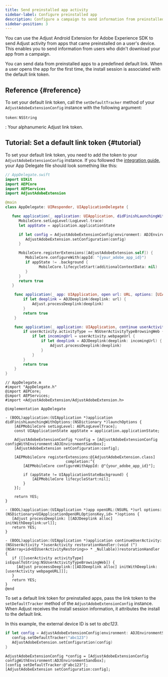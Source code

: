 ```yaml
---
title: Send preinstalled app activity
sidebar-label: Configure preinstalled app
description: Configure a campaign to send information from preinstalled apps.
sidebar-position: 3
---
```


You can use the Adjust Android Extension for Adobe Experience SDK to send Adjust activity from apps that came preinstalled on a user's device. This enables you to send information from users who didn't download your app from a campaign.

You can send data from preinstalled apps to a predefined default link. When a user opens the app for the first time, the install session is associated with the default link token.

## Reference {#reference}

To set your default link token, call the `setDefaultTracker` method of your `AdjustAdobeExtensionConfig` instance with the following argument:

<DefList>

`token`: `NSString`

: Your alphanumeric Adjust link token.

</DefList>

## Tutorial: Set a default link token {#tutorial}

To set your default link token, you need to add the token to your `AdjustAdobeExtensionConfig` instance. If you followed the [integration guide](/en/sdk/adobe-extension/ios/integration), your App Delegate file should look something like this:

<Tabs>
<Tab title="Swift" sync="swift">

```swift
// AppDelegate.swift
import UIKit
import AEPCore
import AEPServices
import AdjustAdobeExtension

@main
class AppDelegate: UIResponder, UIApplicationDelegate {

   func application(_ application: UIApplication, didFinishLaunchingWithOptions launchOptions: [UIApplication.LaunchOptionsKey: Any]?) -> Bool {
      MobileCore.setLogLevel(LogLevel.trace)
      let appState = application.applicationState

      if let config = AdjustAdobeExtensionConfig(environment: ADJEnvironmentSandbox) {
         AdjustAdobeExtension.setConfiguration(config)
      }

      MobileCore.registerExtensions([AdjustAdobeExtension.self]) {
         MobileCore.configureWith(appId: "{your_adobe_app_id}")
         if appState != .background {
               MobileCore.lifecycleStart(additionalContextData: nil)
         }
      }
      return true
   }

    func application(_ app: UIApplication, open url: URL, options: [UIApplication.OpenURLOptionsKey : Any] = [:]) -> Bool {
        if let deeplink = ADJDeeplink(deeplink: url) {
            Adjust.processDeeplink(deeplink)
        }
        return true
    }

    func application(_ application: UIApplication, continue userActivity: NSUserActivity, restorationHandler: @escaping ([UIUserActivityRestoring]?) -> Void) -> Bool {
        if userActivity.activityType == NSUserActivityTypeBrowsingWeb {
            if let incomingUrl = userActivity.webpageUrl {
                if let deeplink = ADJDeeplink(deeplink: incomingUrl) {
                    Adjust.processDeeplink(deeplink)
                }
            }
        }
        return true
    }
}
```

</Tab>
<Tab title="Objective-C" sync="objc">

```objc
// AppDelegate.m
#import "AppDelegate.h"
@import AEPCore;
@import AEPServices;
#import <AdjustAdobeExtension/AdjustAdobeExtension.h>

@implementation AppDelegate

- (BOOL)application:(UIApplication *)application didFinishLaunchingWithOptions:(NSDictionary *)launchOptions {
    [AEPMobileCore setLogLevel: AEPLogLevelTrace];
    const UIApplicationState appState = application.applicationState;

    AdjustAdobeExtensionConfig *config = [AdjustAdobeExtensionConfig configWithEnvironment:ADJEnvironmentSandbox];
    [AdjustAdobeExtension setConfiguration:config];

    [AEPMobileCore registerExtensions:@[AdjustAdobeExtension.class]
                           completion:^{
        [AEPMobileCore configureWithAppId: @"{your_adobe_app_id}"];

        if (appState != UIApplicationStateBackground) {
            [AEPMobileCore lifecycleStart:nil];
        }
    }];

    return YES;
}

- (BOOL)application:(UIApplication *)app openURL:(NSURL *)url options:(NSDictionary<UIApplicationOpenURLOptionsKey,id> *)options {
   [Adjust processDeeplink: [[ADJDeeplink alloc] initWithDeeplink:url]];
   return YES;
}

- (BOOL)application:(UIApplication *)application continueUserActivity:(NSUserActivity *)userActivity restorationHandler:(void (^)(NSArray<id<UIUserActivityRestoring>> * _Nullable))restorationHandler {
   if ([[userActivity activityType] isEqualToString:NSUserActivityTypeBrowsingWeb]) {
     [Adjust proceessDeeplink:[[ADJDeeplink alloc] initWithDeeplink:[userActivity webpageURL]]];
   }
   return YES;
}
@end
```

</Tab>
</Tabs>

To set a default link token for preinstalled apps, pass the link token to the `setDefaultTracker` method of the `AdjustAdobeExtensionConfig` instance. When Adjust receives the install session information, it attributes the install to the default link.

In this example, the external device ID is set to _abc123_.

<Tabs>
<Tab title="Swift" sync="swift">

<CodeBlock title="AppDelegate.swift" highlight="{range: 2}" startLineNumber={13} showLineNumbers>

```swift
if let config = AdjustAdobeExtensionConfig(environment: ADJEnvironmentSandbox) {
   config.setDefaultTracker("abc123")
   AdjustAdobeExtension.setConfiguration(config)
}
```

</CodeBlock>

</Tab>
<Tab title="Objective-C" sync="objc">

<CodeBlock title="AppDelegate.m" highlight="{range: 2}" startLineNumber={12} showLineNumbers>

```objc
AdjustAdobeExtensionConfig *config = [AdjustAdobeExtensionConfig configWithEnvironment:ADJEnvironmentSandbox];
[config setDefaultTracker:@"abc123"];
[AdjustAdobeExtension setConfiguration:config];
```

</CodeBlock>

</Tab>
</Tabs>
